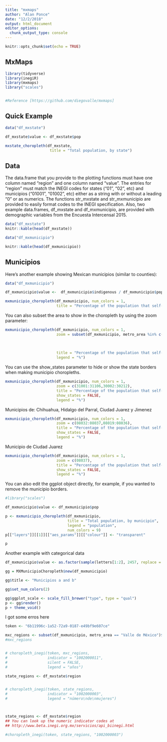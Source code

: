 ```yaml
---
title: "mxmaps"
author: "Alan Ponce"
date: "12/2/2018"
output: html_document
editor_options: 
  chunk_output_type: console
---
```


```r
knitr::opts_chunk$set(echo = TRUE)
```

## MxMaps


```r
library(tidyverse)
library(inegiR)
library(mxmaps)
library("scales")


#Reference [https://github.com/diegovalle/mxmaps]
```

## Quick Example

```r

data("df_mxstate")

df_mxstate$value <- df_mxstate$pop

mxstate_choropleth(df_mxstate,
                    title = "Total population, by state") 

```

## Data

The data.frame that you provide to the plotting functions must have one column named "region" and one column named "value". The entries for "region" must match the INEGI codes for states ("01", "02", etc) and municipios ("01001", "01002", etc) either as a string with or without a leading "0" or as numerics. The functions str_mxstate and str_mxmunicipio are provided to easily format codes to the INEGI specification. Also, two example data.frames, df_mxstate and df_mxmunicipio, are provided with demographic variables from the Encuesta Intercensal 2015.

```r

data("df_mxstate")
knitr::kable(head(df_mxstate))

data("df_mxmunicipio")

knitr::kable(head(df_mxmunicipio))

```

## Municipios

Here's another example showing Mexican municipios (similar to counties):

```r

data("df_mxmunicipio")

df_mxmunicipio$value <-  df_mxmunicipio$indigenous / df_mxmunicipio$pop 

mxmunicipio_choropleth(df_mxmunicipio, num_colors = 1,
                       title = "Percentage of the population that self-identifies as indigenous")

```

You can also subset the area to show in the choropleth by using the zoom parameter:

```r

mxmunicipio_choropleth(df_mxmunicipio, num_colors = 1,
                       zoom = subset(df_mxmunicipio, metro_area %in% c("Valle de México",
                                                                       "Puebla-Tlaxcala",
                                                                       "Cuernavaca",
                                                                       "Toluca"))$region,
                       title = "Percentage of the population that self-identifies\nas indigenous",
                       legend = "%") 

```

You can use the show_states parameter to hide or show the state borders when making municipio choropleths.

```r

mxmunicipio_choropleth(df_mxmunicipio, num_colors = 1,
                       zoom = c(31001:31106,30002:30212),
                       title = "Percentage of the population that self-identifies\nas indigenous in Yucatán and Veracruz",
                       show_states = FALSE,
                       legend = "%")

```

Municipios de: Chihuahua, Hidalgo del Parral, Ciudad Juarez y Jimenez

```r

mxmunicipio_choropleth(df_mxmunicipio, num_colors = 1,
                       zoom = c(08032:08037,08019:08036),
                       title = "Percentage of the population that self-identifies\nas indigenous in Chihuahua",
                       show_states = FALSE,
                       legend = "%")

```

Municipio de Ciudad Juarez

```r

mxmunicipio_choropleth(df_mxmunicipio, num_colors = 1,
                       zoom = c(08037),
                       title = "Percentage of the population that self-identifies\nas indigenous in Chihuahua",
                       show_states = FALSE,
                       legend = "%")

```

You can also edit the ggplot object directly, for example, if you wanted to remove the municipio borders.


```r

#library("scales")

df_mxmunicipio$value <- df_mxmunicipio$pop

p <- mxmunicipio_choropleth(df_mxmunicipio,
                            title = "Total population, by municipio", 
                            legend = "population",
                            num_colors = 9)
p[["layers"]][[1]][["aes_params"]][["colour"]] <- "transparent"

p


```

Another example with categorical data

```r

df_mxmunicipio$value <- as.factor(sample(letters[1:2], 2457, replace = TRUE) )

gg = MXMunicipioChoropleth$new(df_mxmunicipio)

gg$title <- "Municipios a and b"

gg$set_num_colors(2)

gg$ggplot_scale <- scale_fill_brewer("type", type = "qual")
p <- gg$render()
p + theme_void()

```


I got some erros here
```r

token <- "6b11996c-1a52-72a9-0187-e49bf9e607ce"

mxc_regions <- subset(df_mxmunicipio, metro_area == "Valle de México")$region
#mxc_regions


# choropleth_inegi(token, mxc_regions, 
#                  indicator = "1002000011", 
#                  silent = FALSE,
#                  legend = "años")

state_regions <- df_mxstate$region


# choropleth_inegi(token, state_regions, 
#                  indicator = "1002000003",
#                  legend = "número\nde\nmujeres")



state_regions <- df_mxstate$region
## You can look up the numeric indicator codes at
## http://www.beta.inegi.org.mx/servicios/api_biinegi.html

#choropleth_inegi(token, state_regions, "1002000003")


```

